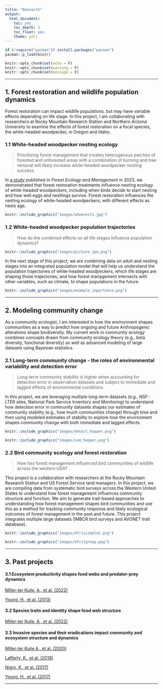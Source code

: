 ```yaml
---
title: "Research"
output:
  html_document:
    toc: yes
    toc_depth: 3
    toc_float: yes
    theme: yeti
---
```


```r

if (!require("pacman")) install.packages("pacman")
pacman::p_load(knitr)

knitr::opts_chunk$set(echo = F)
knitr::opts_chunk$set(warning = F)
knitr::opts_chunk$set(message = F)
```

```{=html}
<style>
body {text-align: left}
p.caption {
  font-size: 0.8em;
}
</style>
```

------------------------------------------------------------------------

## 1. Forest restoration and wildlife population dynamics

Forest restoration can impact wildlife populations, but may have variable effects depending on life stage. In this project, I am collaborating with researchers at Rocky Mountain Research Station and Northern Arizona University to examine the effects of forest restoration on a focal species, the white-headed woodpecker, in Oregon and Idaho. 

### 1.1 White-headed woodpecker nesting ecology

> Prioritizing forest management that creates heterogenous patches of forested and unforested areas with a combination of burning and tree removal will likely increase white-headed woodpecker nesting success.

In [a study](pdfs/Miller-terKuile_FEM2023.pdf) published in _Forest Ecology and Management_ in 2023, we demonstrated that forest restoration treatments influence nesting ecology of white-headed woodpeckers, including when birds decide to start nesting and how well eggs and nestlings survive. Forest restoration influences the nesting ecology of white-headed woodpeckers, with different effects as nests age. 

```r
knitr::include_graphics("images/whwonests.jpg")
```

### 1.2 White-headed woodpecker population trajectories

> How do the combined effects on all life stages influence population dynamics?

```r
knitr::include_graphics("images/picture_ipm.png")
```

In the next stage of this project, we are combining data on adult and nesting stages into an integrated population model that will help us understand the population trajectories of white-headed woodpeckers, which life stages are shaping those trajectories, and how forest management intersects with other variables, such as climate, to shape populations in the future. 

```r
knitr::include_graphics("images/example_importance.png")
```
------------------------------------------------------------------------

## 2. Modeling community change

As a community ecologist, I am interested in how the environment shapes communities as a way to predict how ongoing and future Anthropogenic alterations shape biodiversity. My current work in community ecology combines concepts drawn from community ecology theory (e.g., beta diversity, functional diversity) as well as advanced modeling of large datasets using Bayesian statistics. 

### 2.1 Long-term community change - the roles of environmental variability and detection error

> Long-term community stability is higher when accounting for detection error in observation datasets and subject to immediate and lagged effects of environmental conditions. 

In this project, we are leveraging multiple long-term datasets (e.g., NSF-LTER sites, National Park Service Inventory and Monitoring) to understand how detection error in community datasets shapes our estimates of community stability (e.g., how much communities change) through time and then using modeled estimates of stability to explore how the environment shapes community change with both immediate and lagged effects. 

```r
knitr::include_graphics("images/detect_hopper.png")
```


```r
knitr::include_graphics("images/sam_hopper.png")
```

### 2.2 Bird community ecology and forest restoration

> How has forest management influenced bird  communities of wildlife across the western USA?

This project is a collaboration with researchers at the Rocky Mountain Research Station and US Forest Service land managers. In this project, we are compiling data from systematic bird surveys across the Western United States to understand how forest management influences community structure and function. We aim to generate trait-based approaches to understanding how forest management shapes bird communities and use this as a method for tracking community response and likely ecological outcomes of forest management in the past and future. This project integrates multiple large datasets (IMBCR bird surveys and AVONET trait database). 

```r
knitr::include_graphics("images/4frisizeplot.png")
```


```r
knitr::include_graphics("images/4fritgroup.png")
```

------------------------------------------------------------------------

## 3. Past projects

#### 3.1 Ecosystem productivity shapes food webs and predator-prey dynamics

[Miller-ter Kuile, A., et al. (2022)](pdfs/Miller-terKuile_BL2022) 

[Young, H., et al. (2013)](pdfs/Young_Ecology2013.pdf) 

#### 3.2 Species traits and identity shape food web structure

[Miller-ter Kuile, A., et al. (2022)](pdfs/Miller-terKuile_Ecology2022.pdf)

#### 3.3 Invasive species and their eradications impact community and ecosystem structure and dynamics

[Miller-ter Kuile A., et al. (2020)](pdfs/Miller-terKuile_Biotropica2020.pdf) 

[Lafferty, K., et al. (2018)](pdfs/Lafferty_BL2018.pdf)

[Nigro, K., et al. (2017)](pdfs/Nigro_RE2017.pdf)

[Young, H., et al. (2017)](pdfs/Young_CJZ2017.pdf)


------------------------------------------------------------------------
